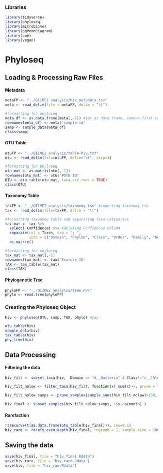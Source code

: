 ### Libraries

```{r}
library(tidyverse)
library(phyloseq)
library(microbiome)
library(ggVennDiagram)
library(ape)
library(vegan)
```

# Phyloseq

## Loading & Processing Raw Files

#### Metadata

```{r}
metaFP <- "../QIIME2 analysis/hiv_metadata.tsv" 
meta <- read_delim(file = metaFP, delim = "\t")

#formatting for phyloseq
meta_df <- as.data.frame(meta[,-1]) #set as data frame, remove first row
rownames(meta_df) <- meta$'sample-id'
samp <- sample_data(meta_df)
class(samp)
```

#### OTU Table

```{r}
otuFP <- "../QIIME2 analysis/table-hiv.txt"
otu <- read_delim(file=otuFP, delim="\t", skip=1)

#formatting for phyloseq
otu_mat <- as.matrix(otu[,-1])
rownames(otu_mat) <- otu$"#OTU ID"
OTU <- otu_table(otu_mat, taxa_are_rows = TRUE)
class(OTU)
```

#### Taxonomy Table

```{r}
taxFP <- "../QIIME2 analysis/taxonomy.tsv" #importing taxonomy.tsv
tax <- read_delim(file=taxFP, delim = "\t")

#formatting taxonomy table and separating taxa categories 
tax_mat <- tax %>%
  select(-Confidence) %>% #deleting Confidence column
  separate(col = Taxon, sep = "; ",
           into = c("Domain", "Phylum", "Class", "Order", "Family", "Genus", "Species")) %>%
  as.matrix()

#formatting for phyloseq 
tax_mat <- tax_mat[,-1]
rownames(tax_mat) <- tax$'Feature ID'
TAX <- tax_table(tax_mat)
class(TAX)
```

#### Phylogenetic Tree

```{r}
phyloFP <- "../QIIME2 analysis/tree.nwk"
phylo <- read.tree(phyloFP)
```

### Creating the Phyloseq Object

```{r}
hiv <- phyloseq(OTU, samp, TAX, phylo) #yay

otu_table(hiv)
sample_data(hiv)
tax_table(hiv)
phy_tree(hiv)
```

## Data Processing

#### Filtering the data

```{r}
hiv_filt <- subset_taxa(hiv,  Domain == "d__Bacteria" & Class!="c__Chloroplast" & Family !="f__Mitochondria") #remove non-bacterial sequences

hiv_filt_nolow <- filter_taxa(hiv_filt, function(x) sum(x)>5, prune = TRUE) #remove ASVs with less than 5 counts totals

hiv_filt_nolow_samps <- prune_samples(sample_sums(hiv_filt_nolow)>100, hiv_filt_nolow) #remove samples with less than 100 reads

hiv_final <- subset_samples(hiv_filt_nolow_samps, !is.na(month) )
```

#### Rarefaction

```{r}
rarecurve(t(as.data.frame(otu_table(hiv_final))), cex=0.1)
hiv_rare <- rarefy_even_depth(hiv_final, rngseed = 1, sample.size = 1000) #removed 401 OTUs due to random subsampling
```

## Saving the data

```{r}
save(hiv_final, file = "hiv_final.Rdata")
save(hiv_rare, file = "hiv_rare.Rdata")
save(hiv, file = "hiv_raw.Rdata")
```
